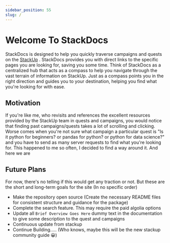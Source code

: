 ```yaml
---
sidebar_position: 55
slug: /
---
```


# Welcome To StackDocs

StackDocs is designed to help you quickly traverse campaigns and quests on the [StackUp](https://app.stackup.dev/) . StackDocs provides you with direct links to the specific pages you are looking for, saving you some time.
Think of StackDocs as a centralized hub that acts as a compass to help you navigate through the vast terrain of information on StackUp. Just as a compass points you in the right direction and guides you to your destination, helping you find what you're looking for with ease.

## Motivation

If you're like me, who revisits and references the excellent resources provided by the StackUp team in quests and campaigns, you would notice that finding past campaigns/quests takes a lot of scrolling and clicking. Worse comes when you're not sure what campaign a particular quest is "Is it python for beginners? or pandas for python? or python for data science?" and you have to send as many server requests to find what you're looking for.
This happened to me so often, I decided to find a way around it. And here we are

## Future Plans

For now, there's no telling if this would get any traction or not. But these are the short and long-term goals for the site (In no specific order)

- Make the repository open source (Create the necessary README files for consistent structure and guidance for the package)
- Complete the search feature. This may require the paid algolia options
- Update all `Brief Overview Goes Here` dummy text in the documentation to give some description to the quest and campaigns
- Continuous update from stackup
- Continue Building..... (Who knows, maybe this will be the new stackup community guide 😀)
